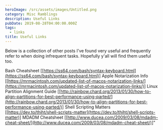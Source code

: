 ```yaml
---
heroImage: /src/assets/images/Untitled.png
category: Misc Ramblings
description: Useful Links
pubDate: 2019-08-28T04:00:00.000Z
tags:
  - links
title: Useful Links
---
```


Below is a collection of other posts I've found very useful and frequently refer
to when doing infrequent tasks. Hopefully y'all will find them useful too.

Bash Cheatsheet \[[https://ss64.com/bash/syntax-keyboard.html](https://ss64.com/bash/syntax-keyboard.html)]
Apple Notarization Info
\[[https://mrmacintosh.com/updated-list-of-macos-notarization-links/](https://mrmacintosh.com/updated-list-of-macos-notarization-links/)]
Linux Partition Alignment Guide
\[[http://rainbow.chard.org/2013/01/30/how-to-align-partitions-for-best-performance-using-parted/](http://rainbow.chard.org/2013/01/30/how-to-align-partitions-for-best-performance-using-parted/)]
Shell Scripting Matters \[[https://dev.to/thiht/shell-scripts-matter](https://dev.to/thiht/shell-scripts-matter)]
MDADM Cheatsheet \[[http://www.ducea.com/2009/03/08/mdadm-cheat-sheet/](http://www.ducea.com/2009/03/08/mdadm-cheat-sheet/)]"
